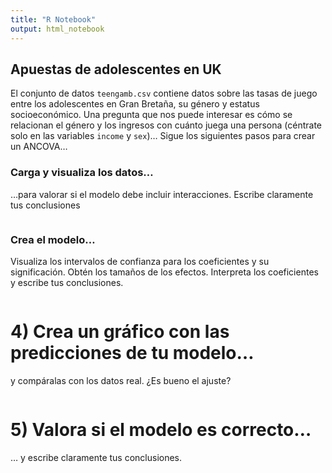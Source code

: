 ```yaml
---
title: "R Notebook"
output: html_notebook
---
```


## Apuestas de adolescentes en UK
El conjunto de datos `teengamb.csv` contiene datos sobre las
tasas de juego entre los adolescentes en Gran Bretaña, su género y estatus
socioeconómico. Una pregunta que nos puede interesar es cómo se relacionan el
género y los ingresos con cuánto juega una persona (céntrate solo en las
variables `income` y `sex`)... Sigue los siguientes pasos para crear un 
ANCOVA...


### Carga y visualiza los datos...
...para valorar si el modelo debe incluir interacciones. Escribe claramente tus conclusiones

```r

```

### Crea el modelo...
Visualiza los intervalos de confianza para los coeficientes y su significación.
Obtén los tamaños de los efectos. Interpreta los coeficientes y escribe tus
conclusiones.

```r

```

# 4) Crea un gráfico con las predicciones de tu modelo...
y compáralas con los datos real. ¿Es bueno el ajuste?

```r

```

# 5) Valora si el modelo es correcto...
... y escribe claramente tus conclusiones.

```r
```
